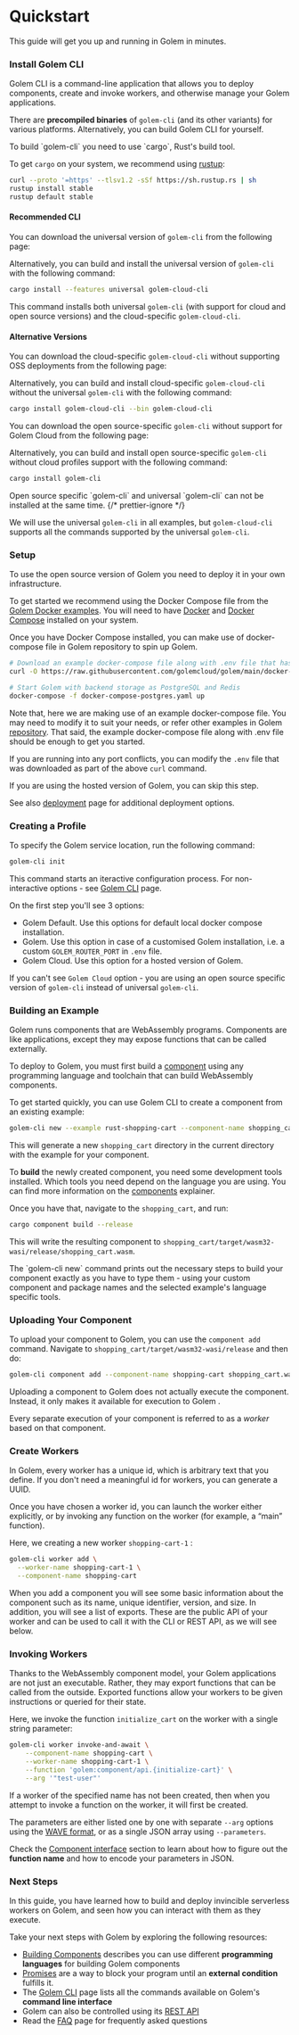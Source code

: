 
# Quickstart

This guide will get you up and running in Golem in minutes.

### Install Golem CLI

Golem CLI is a command-line application that allows you to deploy components,
create and invoke workers, and otherwise manage your Golem applications.

There are **precompiled binaries** of `golem-cli` (and its other variants) for
various platforms. Alternatively, you can build Golem CLI for yourself.

<Callout type="info">
To build `golem-cli` you need to use `cargo`, Rust's build tool.

To get `cargo` on your system, we recommend using [rustup](https://rustup.rs/):

```bash filename="Terminal" copy
curl --proto '=https' --tlsv1.2 -sSf https://sh.rustup.rs | sh
rustup install stable
rustup default stable
```

</Callout>

#### Recommended CLI

You can download the universal version of `golem-cli` from the following page:

<Cards num={1}>
  <Card
    title="Golem Cloud Releases"
    href="https://github.com/golemcloud/golem-cloud-releases/releases"
  />
</Cards>

Alternatively, you can build and install the universal version of `golem-cli`
with the following command:

```bash filename="Terminal" copy
cargo install --features universal golem-cloud-cli
```

This command installs both universal `golem-cli` (with support for cloud and
open source versions) and the cloud-specific `golem-cloud-cli`.

#### Alternative Versions

You can download the cloud-specific `golem-cloud-cli` without supporting OSS
deployments from the following page:

<Cards num={1}>
  <Card
    title="Golem Cloud Releases"
    href="https://github.com/golemcloud/golem-cloud-releases/releases"
  />
</Cards>

Alternatively, you can build and install cloud-specific `golem-cloud-cli`
without the universal `golem-cli` with the following command:

```bash filename="Terminal" copy
cargo install golem-cloud-cli --bin golem-cloud-cli
```

You can download the open source-specific `golem-cli` without support for Golem
Cloud from the following page:

<Cards num={1}>
  <Card title="Golem Releases" href="https://github.com/golemcloud/golem/releases" />
</Cards>

Alternatively, you can build and install open source-specific `golem-cli`
without cloud profiles support with the following command:

```bash filename="Terminal" copy
cargo install golem-cli
```

<Callout type="info">
  Open source specific `golem-cli` and universal `golem-cli` can not be installed at the same time.
  {/* prettier-ignore */}

We will use the universal `golem-cli` in all examples, but `golem-cloud-cli`
supports all the commands supported by the universal `golem-cli`.

</Callout>

### Setup

To use the open source version of Golem you need to deploy it in your own infrastructure.

To get started we recommend using the Docker Compose file from the [Golem Docker examples](https://github.com/golemcloud/golem/blob/main/docker-examples/docker-compose-.yaml). You will need to have [Docker](https://docs.docker.com/get-docker/) and [Docker Compose](https://docs.docker.com/compose/install/) installed on your system.

Once you have Docker Compose installed, you can make use of docker-compose file in Golem repository to spin up Golem.

```bash filename="Terminal" copy
# Download an example docker-compose file along with .env file that has a few common configurations
curl -O https://raw.githubusercontent.com/golemcloud/golem/main/docker-examples/docker-compose-postgres.yaml -O  https://raw.githubusercontent.com/golemcloud/golem/main/docker-examples/.env

# Start Golem with backend storage as PostgreSQL and Redis
docker-compose -f docker-compose-postgres.yaml up
```

Note that, here we are making use of an example docker-compose file. You may
need to modify it to suit your needs, or refer other examples in Golem
[repository](https://github.com/golemcloud/golem/tree/main/docker-examples).
That said, the example docker-compose file along with .env file should be enough
to get you started.

If you are running into any port conflicts, you can modify the `.env` file that
was downloaded as part of the above `curl` command.

<Callout type="info">If you are using the hosted version of Golem, you can skip this step.</Callout>

See also [deployment](deployment-overview.mdx) page for additional deployment
options.

### Creating a Profile

To specify the Golem service location, run the following command:

```bash filename="Terminal" copy
golem-cli init
```

This command starts an iteractive configuration process. For non-interactive options - see [Golem CLI](/docs/cli) page.

On the first step you'll see 3 options:

- Golem Default. Use this options for default local docker compose installation.
- Golem. Use this option in case of a customised Golem installation, i.e. a custom `GOLEM_ROUTER_PORT` in `.env` file.
- Golem Cloud. Use this option for a hosted version of Golem.

If you can't see `Golem Cloud` option - you are using an open source specific version of `golem-cli` instead of universal `golem-cli`.

### Building an Example

Golem runs components that are WebAssembly programs. Components are like
applications, except they may expose functions that can be called externally.

To deploy to Golem, you must first build a [component](/docs/concepts/components)
using any programming language and toolchain that can build WebAssembly
components.

To get started quickly, you can use Golem CLI to create a component from an
existing example:

```bash filename="Terminal" copy
golem-cli new --example rust-shopping-cart --component-name shopping_cart
```

This will generate a new `shopping_cart` directory in the current directory with
the example for your component.

To **build** the newly created component, you need some development tools
installed. Which tools you need depend on the language you are using. You can
find more information on the [components](/docs/concepts/components) explainer.

Once you have that, navigate to the `shopping_cart`, and run:

```bash filename="Terminal" copy
cargo component build --release
```

This will write the resulting component to `shopping_cart/target/wasm32-wasi/release/shopping_cart.wasm`.

<Callout>
  The `golem-cli new` command prints out the necessary steps to build your component exactly as you
  have to type them - using your custom component and package names and the selected example's
  language specific tools.
</Callout>

### Uploading Your Component

To upload your component to Golem, you can use the `component add` command. Navigate to `shopping_cart/target/wasm32-wasi/release` and then do:

```bash filename="Terminal" copy
golem-cli component add --component-name shopping-cart shopping_cart.wasm
```

Uploading a component to Golem does not actually execute the component. Instead, it only makes it available for execution to Golem
.

Every separate execution of your component is referred to as a _worker_ based on that component.

### Create Workers

In Golem, every worker has a unique id, which is arbitrary text that you define. If you don't need a meaningful id for workers, you can generate a UUID.

Once you have chosen a worker id, you can launch the worker either explicitly, or by invoking any function on the worker (for example, a “main” function).

Here, we creating a new worker `shopping-cart-1` :

```bash filename="Terminal" copy
golem-cli worker add \
  --worker-name shopping-cart-1 \
  --component-name shopping-cart
```

When you add a component you will see some basic information about the component such as its name, unique identifier, version, and size. In addition, you will see a list of exports. These are the public API of your worker and can be used to call it with the CLI or REST API, as we will see below.

### Invoking Workers

Thanks to the WebAssembly component model, your Golem applications are not just an executable. Rather, they may export functions that can be called from the outside. Exported functions allow your workers to be given instructions or queried for their state.

Here, we invoke the function `initialize_cart` on the worker with a single string parameter:

```bash filename="Terminal" copy
golem-cli worker invoke-and-await \
    --component-name shopping-cart \
    --worker-name shopping-cart-1 \
    --function 'golem:component/api.{initialize-cart}' \
    --arg '"test-user"'
```

If a worker of the specified name has not been created, then when you attempt to invoke a function on the worker, it will first be created.

The parameters are either listed one by one with separate `--arg` options using the [WAVE format](https://github.com/lann/wasm-wave), or as a single JSON array using `--parameters`.

Check the [Component interface](/docs/concepts/components.mdx) section to learn about how to figure out the **function name** and how to encode your parameters in JSON.

### Next Steps

In this guide, you have learned how to build and deploy invincible serverless workers on Golem, and seen how you can interact with them as they execute.

Take your next steps with Golem by exploring the following resources:

- [Building Components](/docs/building-component) describes you can use different **programming languages** for building Golem components
- [Promises](/docs/promises) are a way to block your program until an **external condition** fulfills it.
- The [Golem CLI](/docs/cli) page lists all the commands available on Golem's **command line interface**
- Golem can also be controlled using its [REST API](rest-api.mdx)
- Read the [FAQ](/docs/faq) page for frequently asked questions
